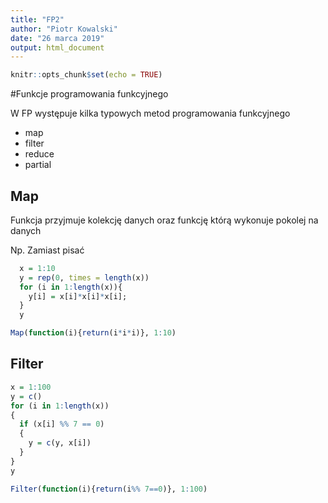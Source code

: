 ```yaml
---
title: "FP2"
author: "Piotr Kowalski"
date: "26 marca 2019"
output: html_document
---
```


```r
knitr::opts_chunk$set(echo = TRUE)
```

#Funkcje programowania funkcyjnego

W FP występuje kilka typowych metod programowania funkcyjnego

* map
* filter
* reduce
* partial

## Map

Funkcja przyjmuje kolekcję danych oraz funkcję którą wykonuje pokolej na danych

Np. Zamiast pisać

```r
  x = 1:10
  y = rep(0, times = length(x))
  for (i in 1:length(x)){
    y[i] = x[i]*x[i]*x[i];
  }
  y
```

```r
Map(function(i){return(i*i*i)}, 1:10)
```

## Filter

```r
x = 1:100
y = c()
for (i in 1:length(x))
{
  if (x[i] %% 7 == 0) 
  {
    y = c(y, x[i])
  }
}
y
```

```r
Filter(function(i){return(i%% 7==0)}, 1:100)
```


